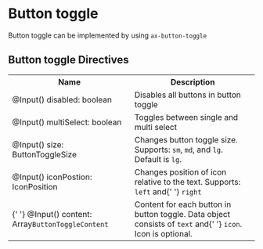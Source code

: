 
<Meta title="Wiki/Button-toggle" />

# Button toggle

Button toggle can be implemented by using `ax-button-toggle`

## Button toggle Directives

<table>
  <tr>
    <th>Name</th>
    <th>Description</th>
  </tr>
  <tr>
    <td>@Input() disabled: boolean</td>
    <td>Disables all buttons in button toggle</td>
  </tr>
  <tr>
    <td>@Input() multiSelect: boolean</td>
    <td>Toggles between single and multi select</td>
  </tr>
  <tr>
    <td> @Input() size: ButtonToggleSize</td>
    <td>
      Changes button toggle size. Supports: <code>sm</code>, <code>md</code>, and
      <code>lg</code>. Default is
      <code>lg</code>.
    </td>
  </tr>
  <tr>
    <td> @Input() iconPostion: IconPosition</td>
    <td>
      Changes position of icon relative to the text. Supports: <code>left</code> and{' '}
      <code>right</code>
    </td>
  </tr>
  <tr>
    <td>
      {' '}
      @Input() content: Array<code>ButtonToggleContent</code>
    </td>
    <td>
      Content for each button in button toggle. Data object consists of <code>text</code> and{' '}
      <code>icon</code>. Icon is optional.
    </td>
  </tr>
</table>
